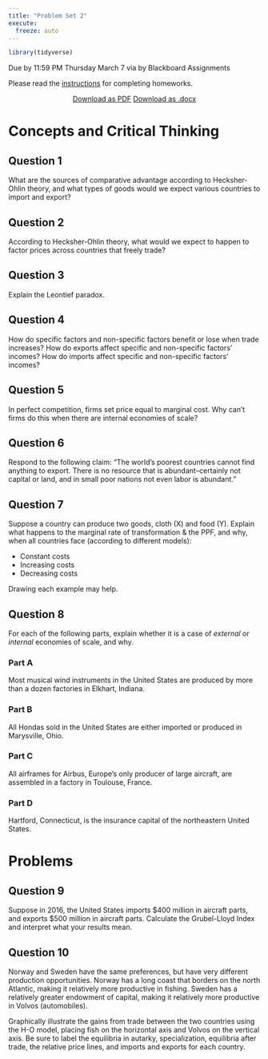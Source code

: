 ```yaml
---
title: "Problem Set 2"
execute: 
  freeze: auto
---
```


```r
library(tidyverse)
```

::: {.callout-warning appearance="minimal"}
Due by 11:59 PM Thursday March 7 via by Blackboard Assignments
:::

Please read the [instructions](https://trades23.classes.ryansafner.com/assignments/problem-sets) for completing homeworks.

<p style="text-align:center;"><a class="btn btn-primary btn-lg" target="_blank" href="/files/assignment/01-problem-set-pdf.pdf"><i class="fas fa-file-pdf"></i> Download as PDF</a> <a class="btn btn-primary btn-lg" target="_blank" href="/files/assignment/01-problem-set-docx.docx"><i class="fa-regular fa-file-word"></i> Download as .docx</a></p>

<!--## Answers

<p style="text-align:center"><a target="_blank" href="/files/assignment/01-problem-set-answers.html"><span class="btn btn-primary btn-lg"><i class="far fa-life-ring"></i> Answers</a> <a target="_blank" href="/files/assignment/01-problem-set-answers-pdf.pdf"><span class="btn btn-primary btn-lg"><i class="fas fa-file-pdf"></i> Answers (PDF)</a> </p>-->

# Concepts and Critical Thinking

## Question 1

What are the sources of comparative advantage according to Hecksher-Ohlin theory, and what types of goods would we expect various countries to import and export?

## Question 2

According to Hecksher-Ohlin theory, what would we expect to happen to factor prices across countries that freely trade?

## Question 3

Explain the Leontief paradox.

## Question 4

How do specific factors and non-specific factors benefit or lose when trade increases? How do exports affect specific and non-specific factors' incomes? How do imports affect specific and non-specific factors' incomes?

## Question 5 

In perfect competition, firms set price equal to marginal cost. Why can't firms do this when there are internal economies of scale?

## Question 6

Respond to the following claim: “The world's poorest countries cannot find anything to export. There is no resource that is abundant--certainly not capital or land, and in small poor nations not even labor is abundant.”

## Question 7

Suppose a country can produce two goods, cloth (X) and food (Y). Explain what happens to the marginal rate of transformation & the PPF, and why, when all countries face (according to different models):

- Constant costs
- Increasing costs
- Decreasing costs

Drawing each example may help.

## Question 8

For each of the following parts, explain whether it is a case of *external* or *internal* economies of scale, and why.

### Part A

Most musical wind instruments in the United States are produced by more than a dozen factories in Elkhart, Indiana.

### Part B

All Hondas sold in the United States are either imported or produced in Marysville, Ohio.

### Part C

All airframes for Airbus, Europe’s only producer of large aircraft, are assembled in a factory in Toulouse, France.

### Part D

Hartford, Connecticut, is the insurance capital of the northeastern United States.


\clearpage

# Problems

## Question 9

Suppose in 2016, the United States imports $400 million in aircraft parts, and exports $500 million in aircraft parts. Calculate the Grubel-Lloyd Index and interpret what your results mean. 

## Question 10

Norway and Sweden have the same preferences, but have very different production opportunities. Norway has a long coast that borders on the north Atlantic, making it relatively more productive in fishing. Sweden has a relatively greater endowment of capital, making it relatively more productive in Volvos (automobiles). 

Graphically illustrate the gains from trade between the two countries using the H-O model, placing fish on the horizontal axis and Volvos on the vertical axis. Be sure to label the equilibria in autarky, specialization, equilibria after trade, the relative price lines, and imports and exports for each country. 